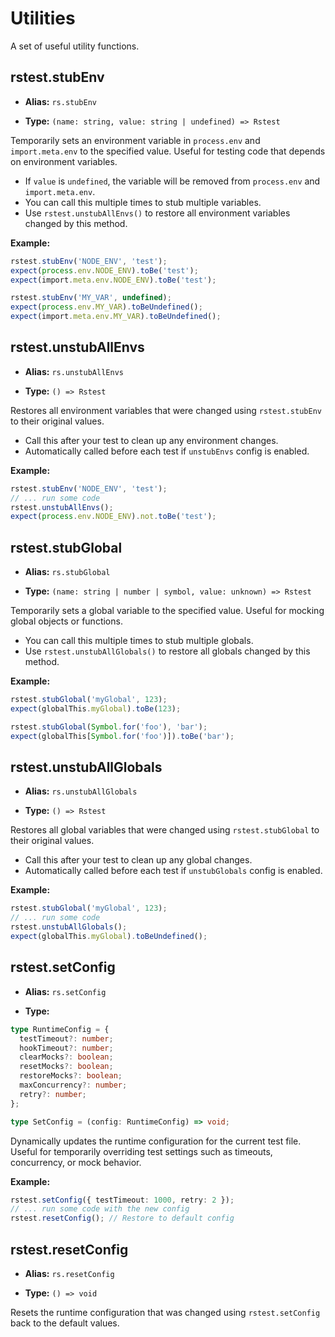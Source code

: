 # Utilities

A set of useful utility functions.

## rstest.stubEnv

- **Alias:** `rs.stubEnv`

- **Type:** `(name: string, value: string | undefined) => Rstest`

Temporarily sets an environment variable in `process.env` and `import.meta.env` to the specified value. Useful for testing code that depends on environment variables.

- If `value` is `undefined`, the variable will be removed from `process.env` and `import.meta.env`.
- You can call this multiple times to stub multiple variables.
- Use `rstest.unstubAllEnvs()` to restore all environment variables changed by this method.

**Example:**

```ts
rstest.stubEnv('NODE_ENV', 'test');
expect(process.env.NODE_ENV).toBe('test');
expect(import.meta.env.NODE_ENV).toBe('test');

rstest.stubEnv('MY_VAR', undefined);
expect(process.env.MY_VAR).toBeUndefined();
expect(import.meta.env.MY_VAR).toBeUndefined();
```

## rstest.unstubAllEnvs

- **Alias:** `rs.unstubAllEnvs`

- **Type:** `() => Rstest`

Restores all environment variables that were changed using `rstest.stubEnv` to their original values.

- Call this after your test to clean up any environment changes.
- Automatically called before each test if `unstubEnvs` config is enabled.

**Example:**

```ts
rstest.stubEnv('NODE_ENV', 'test');
// ... run some code
rstest.unstubAllEnvs();
expect(process.env.NODE_ENV).not.toBe('test');
```

## rstest.stubGlobal

- **Alias:** `rs.stubGlobal`

- **Type:** `(name: string | number | symbol, value: unknown) => Rstest`

Temporarily sets a global variable to the specified value. Useful for mocking global objects or functions.

- You can call this multiple times to stub multiple globals.
- Use `rstest.unstubAllGlobals()` to restore all globals changed by this method.

**Example:**

```ts
rstest.stubGlobal('myGlobal', 123);
expect(globalThis.myGlobal).toBe(123);

rstest.stubGlobal(Symbol.for('foo'), 'bar');
expect(globalThis[Symbol.for('foo')]).toBe('bar');
```

## rstest.unstubAllGlobals

- **Alias:** `rs.unstubAllGlobals`

- **Type:** `() => Rstest`

Restores all global variables that were changed using `rstest.stubGlobal` to their original values.

- Call this after your test to clean up any global changes.
- Automatically called before each test if `unstubGlobals` config is enabled.

**Example:**

```ts
rstest.stubGlobal('myGlobal', 123);
// ... run some code
rstest.unstubAllGlobals();
expect(globalThis.myGlobal).toBeUndefined();
```

## rstest.setConfig

- **Alias:** `rs.setConfig`

- **Type:**

```ts
type RuntimeConfig = {
  testTimeout?: number;
  hookTimeout?: number;
  clearMocks?: boolean;
  resetMocks?: boolean;
  restoreMocks?: boolean;
  maxConcurrency?: number;
  retry?: number;
};

type SetConfig = (config: RuntimeConfig) => void;
```

Dynamically updates the runtime configuration for the current test file. Useful for temporarily overriding test settings such as timeouts, concurrency, or mock behavior.

**Example:**

```ts
rstest.setConfig({ testTimeout: 1000, retry: 2 });
// ... run some code with the new config
rstest.resetConfig(); // Restore to default config
```

## rstest.resetConfig

- **Alias:** `rs.resetConfig`

- **Type:** `() => void`

Resets the runtime configuration that was changed using `rstest.setConfig` back to the default values.
